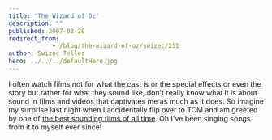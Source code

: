 ```yaml
---
title: 'The Wizard of Oz'
description: ""
published: 2007-03-28
redirect_from: 
            - /blog/the-wizard-of-oz/swizec/251
author: Swizec Teller
hero: ../../../defaultHero.jpg
---
```

I often watch films not for what the cast is or the special effects or even the story but rather for what they sound like, don't really know what it is about sound in films and videos that captivates me as much as it does. So imagine my surprise last night when I accidentally flip over to TCM and am greeted by one of [the best sounding films of all time](http://en.wikipedia.org/wiki/The_Wizard_of_Oz_(1939_film)). Oh I've been singing songs from it to myself ever since!